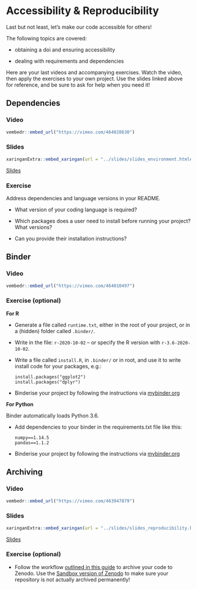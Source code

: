 # Accessibility & Reproducibility

Last but not least, let's make our code accessible for others! 

The following topics are covered:

* obtaining a doi and ensuring accessibility

* dealing with requirements and dependencies

Here are your last videos and accompanying exercises. 
Watch the video, then apply the exercises to your own project. 
Use the slides linked above for reference, and be sure to ask for help when you need it!

## Dependencies

### Video

```r
vembedr::embed_url("https://vimeo.com/464028630")
```

### Slides

```r
xaringanExtra::embed_xaringan(url = "../slides/slides_environment.html#1", ratio = "4:3")
```
[Slides](../slides/slides_reproducibility.html#1)

### Exercise
Address dependencies and language versions in your README.

* What version of your coding language is required?

* Which packages does a user need to install before running your project?
  What versions?

* Can you provide their installation instructions?


## Binder

### Video

```r
vembedr::embed_url("https://vimeo.com/464010497")
```

### Exercise (optional)

**For R**

- Generate a file called `runtime.txt`, either in the root of your project, or in a (hidden) folder called `.binder/`.
- Write in the file: `r-2020-10-02` -- or specify the R version with `r-3.6-2020-10-02`.
- Write a file called `install.R`, in `.binder/` or in root, and use it to write install code for your packages, e.g.:
  ```
  install.packages("ggplot2")
  install.packages("dplyr")
  ```
- Binderise your project by following the instructions via [mybinder.org](https://mybinder.org/)

**For Python**

Binder automatically loads Python 3.6.

- Add dependencies to your binder in the requirements.txt file like this:
  ```
  numpy==1.14.5
  pandas==1.1.2
  ```
- Binderise your project by following the instructions via [mybinder.org](https://mybinder.org/)


## Archiving

### Video

```r
vembedr::embed_url("https://vimeo.com/463947879")
```

### Slides

```r
xaringanExtra::embed_xaringan(url = "../slides/slides_reproducibility.html#1", ratio = "4:3")
```

[Slides](../slides/slides_reproducibility.html#1)

### Exercise (optional)

* Follow the workflow [outlined in this guide](https://guides.github.com/activities/citable-code/) to archive your code to Zenodo.
Use the [Sandbox version of Zenodo](http://sandbox.zenodo.org/) to make sure your repository is not actually archived permanently!

